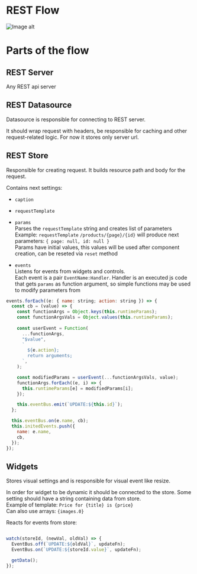 
<Meta title="Wireframe for REST Data" />

# REST Flow

<img src={imageUrl} alt="Image alt" />


# Parts of the flow

## REST Server
Any REST api server

## REST Datasource
Datasource is responsible for connecting to REST server.

It should wrap request with headers, be responsible for caching and other request-related logic.
For now it stores only server url.

## REST Store

Responsible for creating request. It builds resource path and body for the request.

Contains next settings:
- `caption`
- `requestTemplate`
- `params`  
Parses the `requestTemplate` string and creates list of parameters  
Example: `requestTemplate` `/products/{page}/{id}` will produce next parameters: `{ page: null, id: null }`  
Params have initial values, this values will be used after component creation, can be reseted via `reset` method

- `events`  
Listens for events from widgets and controls.  
Each event is a pair `EventName:Handler`. Handler is an executed js code that gets `params` as function argument, so simple functions may be used to modify parameters from

```js
events.forEach((e: { name: string; action: string }) => {
  const cb = (value) => {
    const functionArgs = Object.keys(this.runtimeParams);
    const functionArgsVals = Object.values(this.runtimeParams);
    
    const userEvent = Function(
      ...functionArgs,
      "$value",
      `
        ${e.action};
        return arguments;
      `,
    );

    const modifiedParams = userEvent(...functionArgsVals, value);
    functionArgs.forEach((e, i) => {
      this.runtimeParams[e] = modifiedParams[i];
    });

    this.eventBus.emit(`UPDATE:${this.id}`);
  };

  this.eventBus.on(e.name, cb);
  this.initedEvents.push({
    name: e.name,
    cb,
  });
});
```

## Widgets

Stores visual settings and is responsible for visual event like resize.

In order for widget to be dynamic it should be connected to the store. Some setting should have a string containing data from store.  
Example of template: `Price for {title} is {price}`  
Can also use arrays: `{images.0}`

Reacts for events from store:
```js

watch(storeId, (newVal, oldVal) => {
  EventBus.off(`UPDATE:${oldVal}`, updateFn);
  EventBus.on(`UPDATE:${storeId.value}`, updateFn);

  getData();
});
```
